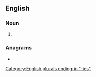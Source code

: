 ==English==

===Noun===
{{head|en|noun plural form}}

# {{plural of|annuity|lang=en}}

===Anagrams===
* {{anagrams|en|insinuate}}

[[Category:English plurals ending in "-ies"]]
